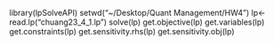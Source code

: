 library(lpSolveAPI)
setwd("~/Desktop/Quant Management/HW4")
lp<-read.lp("chuang23_4_1.lp")
solve(lp)
get.objective(lp)
get.variables(lp)
get.constraints(lp)
get.sensitivity.rhs(lp)
get.sensitivity.obj(lp)